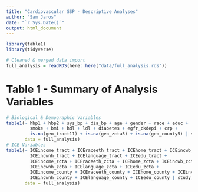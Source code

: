 ```yaml
---
title: "Cardiovascular SSP - Descriptive Analyses"
author: "Sam Jaros"
date: "`r Sys.Date()`"
output: html_document
---
```


```r
library(table1)
library(tidyverse)

# Cleaned & merged data import
full_analysis = readRDS(here::here("data/full_analysis.rds"))
```

# Table 1 - Summary of Analysis Variables

```r
# Biological & Demographic Variables
table1(~ hbp1 + hbp2 + sys_bp + dia_bp + age + gender + race + educ +
         smoke + bmi + hdl + ldl + diabetes + egfr_ckdepi + crp +
         is.na(geo_tract11) + is.na(geo_zcta5) + is.na(geo_county5) | study,
       data = full_analysis)
# ICE Variables
table1(~ ICEincome_tract + ICEraceeth_tract + ICEhome_tract + ICEincwb_tract + 
         ICEincwnh_tract + ICElanguage_tract + ICEedu_tract +
         ICEincome_zcta + ICEraceeth_zcta + ICEhome_zcta + ICEincwb_zcta + 
         ICEincwnh_zcta + ICElanguage_zcta + ICEedu_zcta + 
         ICEincome_county + ICEraceeth_county + ICEhome_county + ICEincwb_county +
         ICEincwnh_county + ICElanguage_county + ICEedu_county | study,
       data = full_analysis)
```



```r

```



```r

```